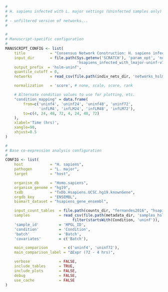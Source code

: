 ```r
#
# H. sapiens infected with L. major settings (Uninfected samples only)
#
# - unfiltered version of networks...
#

#
# Manuscript-specific configuration
#
MANUSCRIPT_CONFIG <- list(
    title           = "Consensus Network Construction: H. sapiens infected with L. major (Uninf)", 
    input_dir       = file.path(Sys.getenv('SCRATCH'), 'param_opt', 'normal',
                                'hsapiens_infected_with_lmajor-uninf-v7.0'),
    output_prefix  = 'hslm-uninf',
    quantile_cutoff = 0,
    networks        = read_csv(file.path(indiv_nets_dir, 'networks_hslm-uninf.csv')),

    normalization   = 'score', # none, scale, score, rank

    # Alternate condition values to use for plotting, etc.
    "condition_mapping" = data.frame(
        from=c('uninf4', 'uninf24', 'uninf48', 'uninf72', 
               'infLM4', 'infLM24', 'infLM48', 'infLM72'),
        to=c(4, 24, 48, 72, 4, 24, 48, 72)
    ),
    xlabel='Time (hrs)',
    xangle=90,
    xhjust=0.5
)

#
# Base co-expression analysis configuration
#
CONFIG <- list(
    host            = "H. sapiens",
    pathogen        = "L. major",
    target          = "host",

    organism_db     = "Homo.sapiens",
    organism_genome = "hg19",
    txdb            = "TxDb.Hsapiens.UCSC.hg19.knownGene",
    orgdb_key       = "ENSEMBL",
    biomart_dataset = "hsapiens_gene_ensembl",

    input_count_tables  = file.path(counts_dir, "fernandes2016", "hsapiens", "*.count"),
    samples             = read_csv(file.path(metadata_dir, 'samples_hslm.csv')) %>%
                              filter(startsWith(Condition, 'uninf')),
    'sample_id'         = 'HPGL_ID',
    'condition'         = 'Condition',
    'batch'             = 'Batch',
    'covariates'        = c('Batch'),

    main_comparison       = c('uninf4', 'uninf72'),
    main_comparison_label = "ΔExpr (72 - 4 hrs)",

    verbose             = FALSE,
    include_tables      = TRUE,
    include_plots       = FALSE,
    debug               = FALSE,
    use_cache           = FALSE
)
```
